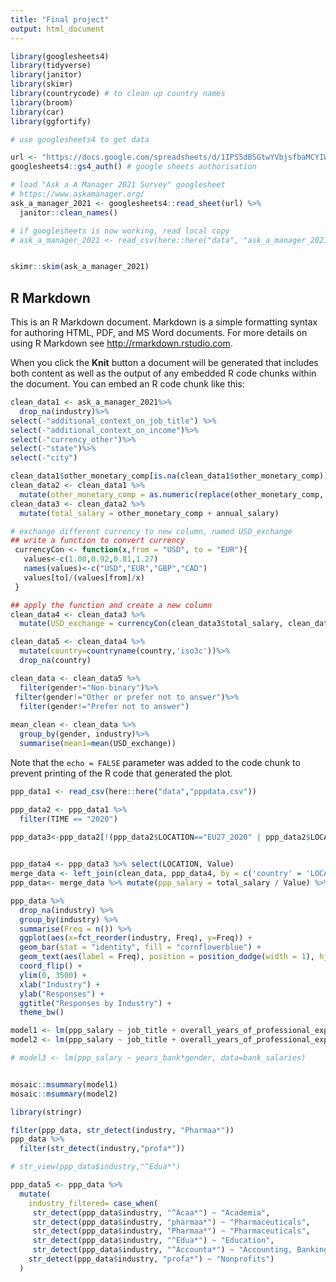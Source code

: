 ```yaml
---
title: "Final project"
output: html_document
---
```


```r
library(googlesheets4)
library(tidyverse)
library(janitor) 
library(skimr)
library(countrycode) # to clean up country names
library(broom)
library(car)
library(ggfortify)
```


```r

# use googlesheets4 to get data

url <- "https://docs.google.com/spreadsheets/d/1IPS5dBSGtwYVbjsfbaMCYIWnOuRmJcbequohNxCyGVw/edit?resourcekey#gid=1625408792"
googlesheets4::gs4_auth() # google sheets authorisation

# load "Ask a A Manager 2021 Survey" googlesheet
# https://www.askamanager.org/
ask_a_manager_2021 <- googlesheets4::read_sheet(url) %>% 
  janitor::clean_names()

# if googlesheets is now working, read local copy
# ask_a_manager_2021 <- read_csv(here::here("data", "ask_a_manager_2021.csv"))


skimr::skim(ask_a_manager_2021)

```

## R Markdown

This is an R Markdown document. Markdown is a simple formatting syntax for authoring HTML, PDF, and MS Word documents. For more details on using R Markdown see <http://rmarkdown.rstudio.com>.

When you click the **Knit** button a document will be generated that includes both content as well as the output of any embedded R code chunks within the document. You can embed an R code chunk like this:


```r
clean_data1 <- ask_a_manager_2021%>%
  drop_na(industry)%>%
select(-"additional_context_on_job_title") %>% 
select(-"additional_context_on_income")%>%
select(-"currency_other")%>%
select(-"state")%>%
select(-"city")

clean_data1$other_monetary_comp[is.na(clean_data1$other_monetary_comp)]= 0 
clean_data2 <- clean_data1 %>% 
  mutate(other_monetary_comp = as.numeric(replace(other_monetary_comp, which(other_monetary_comp == "NULL"), 0)))
clean_data3 <- clean_data2 %>% 
  mutate(total_salary = other_monetary_comp + annual_salary)

# exchange different currency to new column, named USD_exchange
## write a function to convert currency 
 currencyCon <- function(x,from = "USD", to = "EUR"){
   values<-c(1.00,0.92,0.81,1.27)
   names(values)<-c("USD","EUR","GBP","CAD")
   values[to]/(values[from]/x)
 }

## apply the function and create a new column
clean_data4 <- clean_data3 %>% 
  mutate(USD_exchange = currencyCon(clean_data3$total_salary, clean_data3$currency, "USD"))

clean_data5 <- clean_data4 %>% 
  mutate(country=countryname(country,'iso3c'))%>%
  drop_na(country)

```


```r
clean_data <- clean_data5 %>% 
  filter(gender!="Non-binary")%>%
 filter(gender!="Other or prefer not to answer")%>%
  filter(gender!="Prefer not to answer")
  
mean_clean <- clean_data %>% 
  group_by(gender, industry)%>%
  summarise(mean1=mean(USD_exchange))

```

Note that the `echo = FALSE` parameter was added to the code chunk to prevent printing of the R code that generated the plot.
```r
ppp_data1 <- read_csv(here::here("data","pppdata.csv"))

ppp_data2 <- ppp_data1 %>% 
  filter(TIME == "2020") 

ppp_data3<-ppp_data2[!(ppp_data2$LOCATION=="EU27_2020" | ppp_data2$LOCATION=="EA19"),]
 
```

```r
ppp_data4 <- ppp_data3 %>% select(LOCATION, Value)
merge_data <- left_join(clean_data, ppp_data4, by = c('country' = 'LOCATION'))
ppp_data<- merge_data %>% mutate(ppp_salary = total_salary / Value) %>% filter(!is.na(Value))

ppp_data %>%
  drop_na(industry) %>%
  group_by(industry) %>%
  summarise(Freq = n()) %>%
  ggplot(aes(x=fct_reorder(industry, Freq), y=Freq)) +
  geom_bar(stat = "identity", fill = "cornflowerblue") +
  geom_text(aes(label = Freq), position = position_dodge(width = 1), hjust = -0.2, size = 2) +
  coord_flip() +
  ylim(0, 3500) +
  xlab("Industry") +
  ylab("Responses") +
  ggtitle("Responses by Industry") +
  theme_bw()
```


```r
model1 <- lm(ppp_salary ~ job_title + overall_years_of_professional_experience, data=ppp_data)
model2 <- lm(ppp_salary ~ job_title + overall_years_of_professional_experience + years_of_experience_in_field , data=ppp_data)

# model3 <- lm(ppp_salary ~ years_bank*gender, data=bank_salaries)


mosaic::msummary(model1)
mosaic::msummary(model2)
```

```r
library(stringr)

filter(ppp_data, str_detect(industry, "Pharmaa*"))
ppp_data %>% 
  filter(str_detect(industry,"profa*")) 

# str_view(ppp_data$industry,"^Edua*")

ppp_data5 <- ppp_data %>%
  mutate(
    industry_filtered= case_when(
     str_detect(ppp_data$industry, "^Acaa*") ~ "Academia",
     str_detect(ppp_data$industry, "pharmaa*") ~ "Pharmaceuticals",
     str_detect(ppp_data$industry, "Pharmaa*") ~ "Pharmaceuticals",
     str_detect(ppp_data$industry, "^Edua*") ~ "Education",
     str_detect(ppp_data$industry, "^Accounta*") ~ "Accounting, Banking & Finance",
    str_detect(ppp_data$industry, "profa*") ~ "Nonprofits")
  )

```

